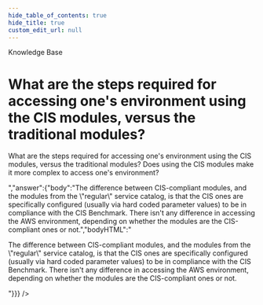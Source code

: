 ```yaml
---
hide_table_of_contents: true
hide_title: true
custom_edit_url: null
---
```



<CenterLayout>
<span className="searchCategory">Knowledge Base</span>
<h1>What are the steps required for accessing one&apos;s environment using the CIS modules, versus the traditional modules?</h1>
<GitHub discussion={{"id":"D_kwDOF8slf84AOhLA","number":141,"author":{"login":"marijakstrazdas"},"title":"What are the steps required for accessing one's environment using the CIS modules, versus the traditional modules?","body":"What are the steps required for accessing one's environment using the CIS modules, versus the traditional modules? Does using the CIS modules make it more complex to access one's environment?","bodyHTML":"<p dir=\"auto\">What are the steps required for accessing one's environment using the CIS modules, versus the traditional modules? Does using the CIS modules make it more complex to access one's environment?</p>","answer":{"body":"The difference between CIS-compliant modules, and the modules from the \"regular\" service catalog, is that the CIS ones are specifically configured (usually via hard coded parameter values) to be in compliance with the CIS Benchmark. There isn't any difference in accessing the AWS environment, depending on whether the modules are the CIS-compliant ones or not.","bodyHTML":"<p dir=\"auto\">The difference between CIS-compliant modules, and the modules from the \"regular\" service catalog, is that the CIS ones are specifically configured (usually via hard coded parameter values) to be in compliance with the CIS Benchmark. There isn't any difference in accessing the AWS environment, depending on whether the modules are the CIS-compliant ones or not.</p>"}}} />

</CenterLayout>
  

<!-- ##DOCS-SOURCER-START
{
  "sourcePlugin": "github-discussions",
  "hash": "8e093d1ef2978adbb939cd25e5827fc1"
}
##DOCS-SOURCER-END -->
